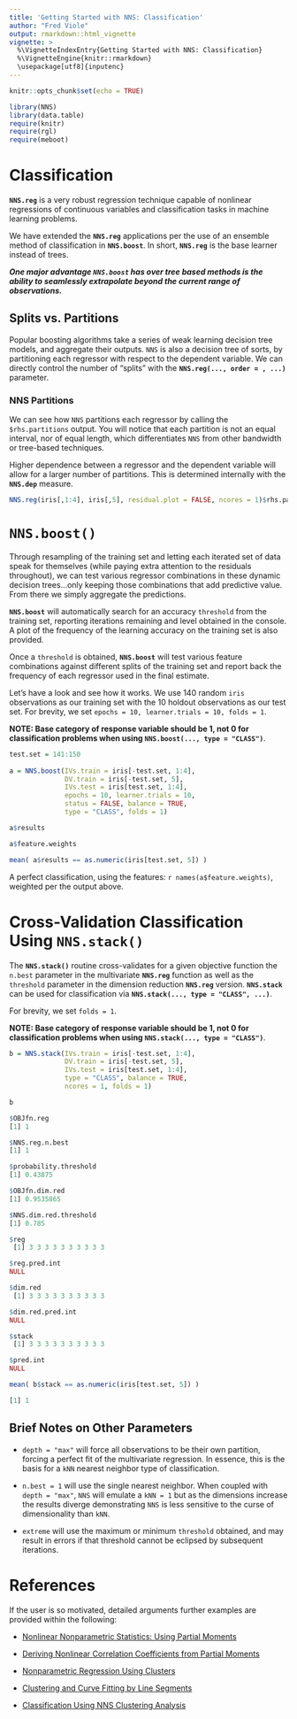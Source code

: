 ---
title: 'Getting Started with NNS: Classification'
author: "Fred Viole"
output: rmarkdown::html_vignette
vignette: >
  %\VignetteIndexEntry{Getting Started with NNS: Classification}
  %\VignetteEngine{knitr::rmarkdown}
  \usepackage[utf8]{inputenc}
---
```{r setup, include=FALSE}
knitr::opts_chunk$set(echo = TRUE)
```

```{r setup2, message=FALSE, warning = FALSE}
library(NNS)
library(data.table)
require(knitr)
require(rgl)
require(meboot)
```

# Classification
**`NNS.reg`** is a very robust regression technique capable of nonlinear regressions of continuous variables and classification tasks in machine learning problems.

We have extended the **`NNS.reg`** applications per the use of an ensemble method of classification in **`NNS.boost`**.  In short, **`NNS.reg`** is the base learner instead of trees.

***One major advantage `NNS.boost` has over tree based methods is the ability to seamlessly extrapolate beyond the current range of observations.***

## Splits vs. Partitions
Popular boosting algorithms take a series of weak learning decision tree models, and aggregate their outputs.  `NNS` is also a decision tree of sorts, by partitioning each regressor with respect to the dependent variable.  We can directly control the number of "splits" with the **`NNS.reg(..., order = , ...)`** parameter.

### NNS Partitions
We can see how `NNS` partitions each regressor by calling the `$rhs.partitions` output.  You will notice that each partition is not an equal interval, nor of equal length, which differentiates `NNS` from other bandwidth or tree-based techniques.

Higher dependence between a regressor and the dependent variable will allow for a larger number of partitions.  This is determined internally with the **`NNS.dep`** measure.

```{r rhs, rows.print=18}
NNS.reg(iris[,1:4], iris[,5], residual.plot = FALSE, ncores = 1)$rhs.partitions
```

# `NNS.boost()`
Through resampling of the training set and letting each iterated set of data speak for themselves (while paying extra attention to the residuals throughout), we can test various regressor combinations in these dynamic decision trees...only keeping those combinations that add predictive value.  From there we simply aggregate the predictions.

**`NNS.boost`** will automatically search for an accuracy `threshold` from the training set, reporting iterations remaining and level obtained in the console.  A plot of the frequency of the learning accuracy on the training set is also provided.

Once a `threshold` is obtained, **`NNS.boost`** will test various feature combinations against different splits of the training set and report back the frequency of each regressor used in the final estimate.

Let's have a look and see how it works.  We use 140 random `iris` observations as our training set with the 10 holdout observations as our test set.  For brevity, we set `epochs = 10, learner.trials = 10, folds = 1`.

**NOTE: Base category of response variable should be 1, not 0 for classification problems when using `NNS.boost(..., type = "CLASS")`**.

```{r NNSBOOST,fig.align = "center", fig.height = 8,fig.width=6.5}
test.set = 141:150
 
a = NNS.boost(IVs.train = iris[-test.set, 1:4], 
              DV.train = iris[-test.set, 5],
              IVs.test = iris[test.set, 1:4],
              epochs = 10, learner.trials = 10, 
              status = FALSE, balance = TRUE,
              type = "CLASS", folds = 1)

a$results

a$feature.weights

mean( a$results == as.numeric(iris[test.set, 5]) )
```

A perfect classification, using the features: `r names(a$feature.weights)`, weighted per the output above.

# Cross-Validation Classification Using `NNS.stack()`
The **`NNS.stack()`** routine cross-validates for a given objective function the `n.best` parameter in the multivariate **`NNS.reg`** function as well as the `threshold` parameter in the dimension reduction **`NNS.reg`** version. **`NNS.stack`** can be used for classification via **`NNS.stack(..., type = "CLASS", ...)`**.

For brevity, we set `folds = 1`.


**NOTE: Base category of response variable should be 1, not 0 for classification problems when using `NNS.stack(..., type = "CLASS")`**.

```{r NNSstack,fig.align = "center", fig.height = 8,fig.width=6.5,message=FALSE, eval=FALSE}
b = NNS.stack(IVs.train = iris[-test.set, 1:4], 
              DV.train = iris[-test.set, 5],
              IVs.test = iris[test.set, 1:4],
              type = "CLASS", balance = TRUE,
              ncores = 1, folds = 1)

b
```

```{r stackeval, eval = FALSE}
$OBJfn.reg
[1] 1

$NNS.reg.n.best
[1] 1

$probability.threshold
[1] 0.43875

$OBJfn.dim.red
[1] 0.9535865

$NNS.dim.red.threshold
[1] 0.785

$reg
 [1] 3 3 3 3 3 3 3 3 3 3

$reg.pred.int
NULL

$dim.red
 [1] 3 3 3 3 3 3 3 3 3 3

$dim.red.pred.int
NULL

$stack
 [1] 3 3 3 3 3 3 3 3 3 3

$pred.int
NULL
```

```{r stackevalres, eval = FALSE}
mean( b$stack == as.numeric(iris[test.set, 5]) )
```

```{r stackreseval, eval = FALSE}
[1] 1
```

## Brief Notes on Other Parameters
* `depth = "max"` will force all observations to be their own partition, forcing a perfect fit of the multivariate regression.  In essence, this is the basis for a `kNN` nearest neighbor type of classification.

* `n.best = 1` will use the single nearest neighbor.  When coupled with `depth = "max"`, `NNS` will emulate a `kNN = 1` but as the dimensions increase the results diverge demonstrating `NNS` is less sensitive to the curse of dimensionality than `kNN`.

* `extreme` will use the maximum or minimum `threshold` obtained, and may result in errors if that threshold cannot be eclipsed by subsequent iterations.


# References

If the user is so motivated, detailed arguments further examples are provided within the following:

* [Nonlinear Nonparametric Statistics: Using Partial Moments](https://www.amazon.com/dp/1490523995/ref=cm_sw_su_dp)

* [Deriving Nonlinear Correlation Coefficients from Partial Moments](https://www.ssrn.com/abstract=2148522)

* [Nonparametric Regression Using Clusters](https://link.springer.com/article/10.1007/s10614-017-9713-5)

* [Clustering and Curve Fitting by Line Segments](https://www.ssrn.com/abstract=2861339)

* [Classification Using NNS Clustering Analysis](https://www.ssrn.com/abstract=2864711)
